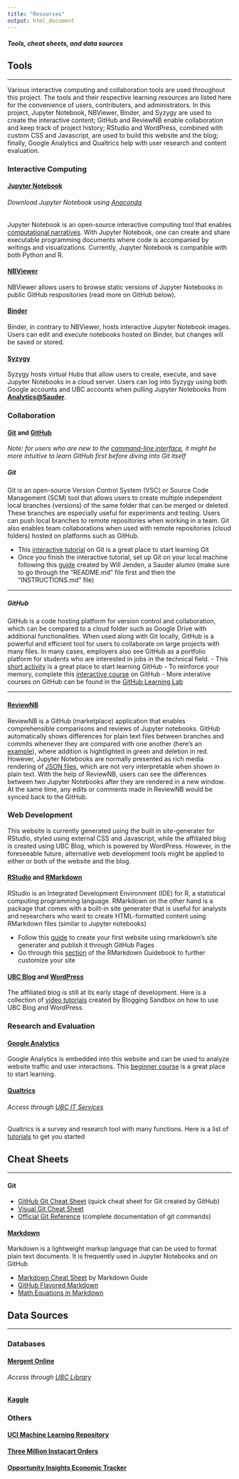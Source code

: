 ```yaml
---
title: "Resources"
output: html_document
---
```


##### Tools, cheat sheets, and data sources

## Tools

---

Various interactive computing and collaboration tools are used throughout this project. The tools and their respective learning resources are listed here for the convenience of users, contributers, and administrators. In this project, Jupyter Notebook, NBViewer, Binder, and Syzygy are used to create the interactive content; GitHub and ReviewNB enable collaboration and keep track of project history; RStudio and WordPress, combined with custom CSS and Javascript, are used to build this website and the blog; finally, Google Analytics and Qualtrics help with user research and content evaluation.

### Interactive Computing

#### [Jupyter Notebook](https://jupyter.org/about)
###### Download Jupyter Notebook using [Anaconda](https://www.anaconda.com/products/individual)
Jupyter Notebook is an open-source interactive computing tool that enables [computational narratives](https://blog.jupyter.org/project-jupyter-computational-narratives-as-the-engine-of-collaborative-data-science-2b5fb94c3c58). With Jupyter Notebook, one can create and share executable programming documents where code is accompanied by writings and visualizations. Currently, Jupyter Notebook is compatible with both Python and R.

#### [NBViewer](https://nbviewer.jupyter.org/)
NBViewer allows users to browse static versions of Jupyter Notebooks in public GitHub respositories (read more on GitHub below).

#### [Binder](https://mybinder.org/)
Binder, in contrary to NBViewer, hosts interactive Jupyter Notebook images. Users can edit and execute notebooks hosted on Binder, but changes will be saved or stored.

#### [Syzygy](https://intro.syzygy.ca/)
Syzygy hosts virtual Hubs that allow users to create, execute, and save Jupyter Notebooks in a cloud server. Users can log into Syzygy using both Google accounts and UBC accounts when pulling Jupyter Notebooks from **[Analytics@Sauder](analytics-at-sauder.github.io)**.

### Collaboration {#collaboration}

#### [Git]((https://git-scm.com/)) and [GitHub](https://github.com/) {.tabset .tabset-fade}
*Note: for users who are new to the [command-line interface](https://tutorial.djangogirls.org/en/intro_to_command_line/), it might be more intuitive to learn GitHub first before diving into Git itself*

##### Git
Git is an open-source Version Control System (VSC) or Source Code Management (SCM) tool that allows users to create multiple independent local branches (versions) of the same folder that can be merged or deleted. These branches are especially useful for experiments and testing. Users can push local branches to remote repositories when working in a team. Git also enables team collaborations when used with remote repositories (cloud folders) hosted on platforms such as GitHub.

- This [interactive tutorial](https://learngitbranching.js.org/) on Git is a great place to start learning Git
- Once you finish the interactive tutorial, set up Git on your local machine following this [guide](https://github.com/Analytics-at-Sauder/Introduction-to-Git) created by Will Jenden, a Sauder alumni (make sure to go through the "README.md" file first and then the "INSTRUCTIONS.md" file)

---

##### GitHub
GitHub is a code hosting platform for version control and collaboration, which can be compared to a cloud folder such as Google Drive with additional functionalities. When used along with Git locally, GitHub is a powerful and efficient tool for users to collaborate on large projects with many files. In many cases, employers also see GitHub as a portfolio platform for students who are interested in jobs in the technical field.
- This [short activity](https://guides.github.com/activities/hello-world/) is a great place to start learning GitHub
- To reinforce your memory, complete this [interactive course](https://lab.github.com/githubtraining/introduction-to-github) on GitHub
- More interative courses on GitHub can be found in the [GitHub Learning Lab](https://lab.github.com/)

---

#### [ReviewNB](https://github.com/marketplace/review-notebook-app)
ReviewNB is a GitHub (marketplace) application that enables comprehensible comparisons and reviews of Jupyter notebooks. GitHub automatically shows differences for plain text files between branches and commits whenever they are compared with one another (here's an [example](https://github.com/octocat/linguist/compare/master...octocat:an-example-comparison-for-docs)), where addition is hightlighted in green and deletion in red. However, Jupyter Notebooks are normally presented as rich media rendering of [JSON files](https://nbformat.readthedocs.io/en/latest/format_description.html#notebook-file-format), which are not very interpretable when shown in plain text. With the help of ReviewNB, users can see the differences between two Jupyter Notebooks after they are rendered in a new window. At the same time, any edits or comments made in ReviewNB would be synced back to the GitHub.

### Web Development

This website is currently generated using the built in site-generater for RStudio, styled using external CSS and Javascript, while the affiliated blog is created using UBC Blog, which is powered by WordPress. However, in the foreseeable future, alternative web development tools might be applied to either or both of the website and the blog.

#### [RStudio](https://rstudio.com/products/rstudio/) and [RMarkdown](https://rmarkdown.rstudio.com/lesson-1.html)
RStudio is an Integrated Development Environment (IDE) for R, a statistical computing programming language. RMarkdown on the other hand is a package that comes with a built-in site generater that is useful for analysts and researchers who want to create HTML-formatted content using RMarkdown files (similar to Jupyter notebooks)

- Follow this [guide](https://resources.github.com/whitepapers/github-and-rstudio/) to create your first website using rmarkdown's site generater and publish it through GitHub Pages
- Go through this [section](https://bookdown.org/yihui/rmarkdown/html-document.html) of the RMarkdown Guidebook to further customize your site

#### [UBC Blog](https://blogs.ubc.ca/about/) and [WordPress](https://wordpress.com/support/)
The affiliated blog is still at its early stage of development. Here is a collection of [video tutorials](https://blogs.ubc.ca/blogsandbox/faq/) created by Blogging Sandbox on how to use UBC Blog and WordPress.

### Research and Evaluation

#### [Google Analytics](https://marketingplatform.google.com/about/analytics/)
Google Analytics is embedded into this website and can be used to analyze website traffic and user interactions. This [beginner course](https://analytics.google.com/analytics/academy/course/6) is a great place to start learning.

#### [Qualtrics](https://www.qualtrics.com/core-xm/survey-software/)
###### Access through [UBC IT Services](https://it.ubc.ca/services/teaching-learning-tools/survey-tool)
Qualtrics is a survey and research tool with many functions. Here is a list of [tutorials](https://it.ubc.ca/services/teaching-learning-tools/survey-tool/qualtrics-training) to get you started

## Cheat Sheets

---

#### Git
- [GitHub Git Cheat Sheet](https://github.github.com/training-kit/downloads/github-git-cheat-sheet/) (quick cheat sheet for Git created by GitHub)
- [Visual Git Cheat Sheet](https://ndpsoftware.com/git-cheatsheet.html)
- [Official Git Reference](https://git-scm.com/docs) (complete documentation of git commands)

#### [Markdown](https://www.markdownguide.org/getting-started/)
Markdown is a lightweight markup language that can be used to format plain text documents. It is frequently used in Jupyter Notebooks and on GitHub

- [Markdown Cheat Sheet](https://www.markdownguide.org/cheat-sheet/) by Markdown Guide
- [GitHub Flavored Markdown](https://guides.github.com/pdfs/markdown-cheatsheet-online.pdf)
- [Math Equations in Markdown](https://jupyter-notebook.readthedocs.io/en/stable/examples/Notebook/Typesetting%20Equations.html)


## Data Sources

---

### Databases

#### [Mergent Online](https://www.mergentonline.com/login.php)
###### Access through [UBC Library](http://resources.library.ubc.ca/page.php?id=477)

#### [Kaggle](https://www.kaggle.com/datasets)

### Others

#### [UCI Machine Learning Repository](https://archive.ics.uci.edu/ml/datasets.php)

#### [Three Million Instacart Orders](https://www.instacart.com/datasets/grocery-shopping-2017)

#### [Opportunity Insights Economic Tracker](https://github.com/OpportunityInsights/EconomicTracker)

